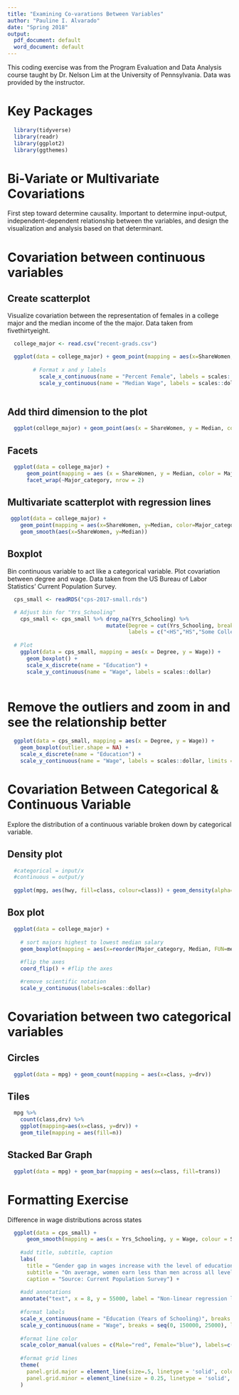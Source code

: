 ```yaml
---
title: "Examining Co-varations Between Variables"
author: "Pauline I. Alvarado"
date: "Spring 2018"
output:
  pdf_document: default
  word_document: default
---
```


This coding exercise was from the Program Evaluation and Data Analysis course taught by Dr. Nelson Lim at the University of Pennsylvania. Data was provided by the instructor.

# Key Packages
```r

  library(tidyverse)
  library(readr)
  library(ggplot2)
  library(ggthemes) 

```


# Bi-Variate or Multivariate Covariations
First step toward determine causality. Important to determine input-output, independent-dependent relationship between the variables, and design the visualization and analysis based on that determinant.

# Covariation between continuous variables

## Create scatterplot
Visualize covariation between the representation of females in a college major and the median income of the the major. Data taken from fivethirtyeight.
```r
  
  college_major <- read.csv("recent-grads.csv")

  ggplot(data = college_major) + geom_point(mapping = aes(x=ShareWomen, y=Median), color = "green") +
                                
        # Format x and y labels
          scale_x_continuous(name = "Percent Female", labels = scales::percent) +
          scale_y_continuous(name = "Median Wage", labels = scales::dollar)
    
```


## Add third dimension to the plot
```r

  ggplot(college_major) + geom_point(aes(x = ShareWomen, y = Median, color = Major_category))

```


## Facets
```r
  
  ggplot(data = college_major) +
      geom_point(mapping = aes (x = ShareWomen, y = Median, color = Major_category)) +
      facet_wrap(~Major_category, nrow = 2)

```



## Multivariate scatterplot with regression lines
```r

 ggplot(data = college_major) +
    geom_point(mapping = aes(x=ShareWomen, y=Median, color=Major_category)) +
    geom_smooth(aes(x=ShareWomen, y=Median))

```



## Boxplot
Bin continuous variable to act like a categorical variable. Plot covariation between degree and wage. Data taken from the US Bureau of Labor Statistics' Current Population Survey.
```r

  cps_small <- readRDS("cps-2017-small.rds")

  # Adjust bin for "Yrs_Schooling"
    cps_small <- cps_small %>% drop_na(Yrs_Schooling) %>%
                               mutate(Degree = cut(Yrs_Schooling, breaks=c(-Inf, 11, 12, 15, 16, 20), 
                                      labels = c("<HS","HS","Some College", "BS", "Grad")))
  
  # Plot
    ggplot(data = cps_small, mapping = aes(x = Degree, y = Wage)) + 
      geom_boxplot() +
      scale_x_discrete(name = "Education") + 
      scale_y_continuous(name = "Wage", labels = scales::dollar)
    
```



# Remove the outliers and zoom in and see the relationship better
```r

  ggplot(data = cps_small, mapping = aes(x = Degree, y = Wage)) + 
    geom_boxplot(outlier.shape = NA) +
    scale_x_discrete(name = "Education") + 
    scale_y_continuous(name = "Wage", labels = scales::dollar, limits = c(0, 200000))

```



# Covariation Between Categorical & Continuous Variable
Explore the distribution of a continuous variable broken down by categorical variable.

## Density plot
```r

  #categorical = input/x
  #continuous = output/y
  
  ggplot(mpg, aes(hwy, fill=class, colour=class)) + geom_density(alpha=0.1)

```



## Box plot
```r

  ggplot(data = college_major) +
     
    # sort majors highest to lowest median salary
    geom_boxplot(mapping = aes(x=reorder(Major_category, Median, FUN=median), y=Median)) +
    
    #flip the axes
    coord_flip() + #flip the axes

    #remove scientific notation
    scale_y_continuous(labels=scales::dollar)

```



# Covariation between two categorical variables

## Circles
```r

  ggplot(data = mpg) + geom_count(mapping = aes(x=class, y=drv))

```



## Tiles
```r

  mpg %>%
    count(class,drv) %>%
    ggplot(mapping=aes(x=class, y=drv)) +
    geom_tile(mapping = aes(fill=n))

```
 
 
 
## Stacked Bar Graph
```r

  ggplot(data = mpg) + geom_bar(mapping = aes(x=class, fill=trans))

```
    


# Formatting Exercise
Difference in wage distributions across states
```r

  ggplot(data = cps_small) +
      geom_smooth(mapping = aes(x = Yrs_Schooling, y = Wage, colour = Sex)) +
    
    #add title, subtitle, caption
    labs(
      title = "Gender gap in wages increase with the level of education in 2017",
      subtitle = "On average, women earn less than men across all levels of education",
      caption = "Source: Current Population Survey") +
    
    #add annotations
    annotate("text", x = 8, y = 55000, label = "Non-linear regression lines with standard errors") +
    
    #format labels
    scale_x_continuous(name = "Education (Years of Schooling)", breaks = seq(0, 20, 2)) +
    scale_y_continuous(name = "Wage", breaks = seq(0, 150000, 25000), labels = scales::dollar) +
  
    #format line color
    scale_color_manual(values = c(Male="red", Female="blue"), labels=c("Men", "Women")) +
      
    #format grid lines
    theme(
      panel.grid.major = element_line(size=.5, linetype = 'solid', colour = "White"),
      panel.grid.minor = element_line(size = 0.25, linetype = 'solid', colour = "White")
    )


```





